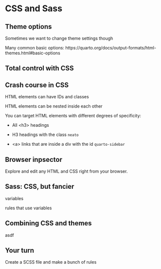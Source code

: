 # CSS and Sass {background-color='{{< brand color red >}}' background-image='../../img/background-hex-shapes.svg' background-opacity='0.5'}

## Theme options

Sometimes we want to change theme settings though

Many common basic options: https://quarto.org/docs/output-formats/html-themes.html#basic-options

## Total control with CSS

## Crash course in CSS

HTML elements can have IDs and classes

HTML elements can be nested inside each other

You can target HTML elements with different degrees of specificity:

- All \<h3\> headings

- H3 headings with the class `neato`

- \<a>\ links that are inside a div with the id `quarto-sidebar`

## Browser inpsector

Explore and edit any HTML and CSS right from your browser.

## Sass: CSS, but fancier

variables

rules that use variables

## Combining CSS and themes

asdf

## Your turn

Create a SCSS file and make a bunch of rules
